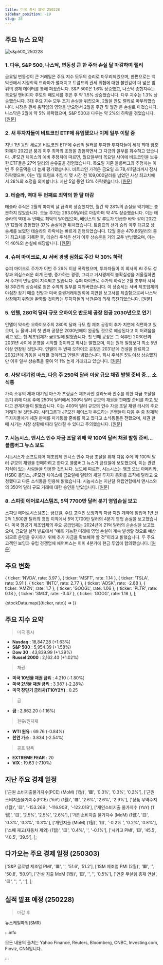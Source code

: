 ```yaml
---
title: 미국 증시 요약 250228
sidebar_position: -19
slug: 28
---
```


## 주요 뉴스 요약

![s&p500_250228](/map/250228.png)

### 1. **다우, S&P 500, 나스닥, 변동성 큰 한 주와 손실 달 마감하며 랠리**

금요일 변동성이 큰 거래일은 주요 지수 모두의 승리로 마무리되었으며, 한편으로는 백악관에서 지정학적 드라마가 펼쳐지고 트럼프의 관세 위협에 대한 불안감이 더 넓은 범위의 경제 데이터를 통해 퍼졌습니다. S&P 500은 1.6% 상승했고, 나스닥 종합지수는 목요일 엔비디아 주도의 매도세를 겪은 후 약 1.5% 상승했습니다. 다우 지수는 1.3% 상승했습니다. 3대 주요 지수 모두 초기 손실을 뒤집으며, 2월을 안도 랠리로 마무리했습니다. 시장은 관세 움직임의 영향을 받으면서 2월을 주간 및 월간 큰 손실로 마쳤습니다. 나스닥은 2월에 약 5% 하락했으며, S&P 500과 다우는 약 2%의 하락을 겪었습니다. [[원문]](https://finance.yahoo.com/news/live/stock-market-today-dow-sp-500-nasdaq-rally-to-cap-volatile-week-losing-month-143154388.html)

### 2. **새 투자자들이 비트코인 ETF에 유입됐으나 이제 일부 이탈 중**

지난 1년 동안 새로운 비트코인 ETF에 수십억 달러를 투자한 투자자들이 세계 최대 암호화폐가 2022년 붕괴 이후 최악의 조정을 경험하면서 그 자금의 일부를 회수하고 있습니다. JP모건 체이스의 예비 추정치에 따르면, 월요일부터 목요일 사이에 비트코인을 보유한 ETF들은 27억 달러의 순유출을 경험했습니다. 목요일 기준 블룸버그의 추정치는 이번 주 유출액을 더 높게 평가했습니다. 비트코인 가격은 금요일 초 78,411달러까지 잠시 하락했으며, 이는 1월 트럼프 취임식 몇 시간 전 109,000달러를 넘었던 사상 최고치에서 28%의 조정을 의미합니다. 지난 5일 동안 13% 하락했습니다. [[원문]](https://finance.yahoo.com/news/new-investors-pumped-up-bitcoin-etfs-now-some-are-exiting-174819221.html)

### 3. **테슬라, 역대 두 번째로 최악의 한 달 마감**

테슬라 주식은 2월의 마지막 날 급격히 상승했지만, 월간 약 28%의 손실을 막기에는 충분하지 않았습니다. 오늘 주가는 293.05달러로 마감하며 약 4% 상승했습니다. 이는 테슬라의 역대 두 번째로 최악의 달이었으며, 배런스의 알 루트가 언급한 바와 같이 2022년 12월에 경험했던 37% 손실에만 뒤처졌습니다. 트럼프의 선거 승리 이후 대규모 상승세를 보였던 테슬라의 하락세는 빠르게 진행되었습니다. 12월 중순 479.86달러의 종가 최고치를 기록한 후, 테슬라 주식은 선거 이후 상승분을 거의 모두 반납했으며, 이는 약 40%의 손실에 해당합니다. [[원문]](https://finance.yahoo.com/news/tesla-just-wrapped-up-its-second-worst-month-ever-210850281.html)

### 4. **슈퍼 마이크로, AI 서버 경쟁 심화로 주간 약 30% 하락**

슈퍼 마이크로 주가가 이번 주 26% 이상 폭락했으며, 투자자들이 이 회사의 AI 주도 성장과 의심스러운 회계 관행, 증가하는 경쟁, 그리고 거시경제적 불확실성을 저울질하면서 주가의 변동성이 지속되고 있습니다. 슈퍼 마이크로 주가의 하락은 2월 초부터 시작된 3주간의 상승세로 얻은 수익의 일부를 지워버렸습니다. 이 상승세는 서버 제조업체의 야심찬 장기 매출 전망과 미국 증권거래위원회에 지연된 보고서를 제출함으로써 나스닥 상장폐지 위험을 완화할 것이라는 투자자들의 낙관론에 의해 촉진되었습니다. [[원문]](https://finance.yahoo.com/news/super-micro-stock-sees-nearly-30-weekly-loss-as-ai-server-competition-mounts-190707076.html)

### 5. **인텔, 280억 달러 규모 오하이오 반도체 공장 완공 2030년으로 연기**

인텔이 약속한 오하이오주의 280억 달러 규모 칩 제조 공장이 추가 지연에 직면하고 있으며, 뉴 올버니의 첫 번째 공장은 2030년에야 완공될 것으로 예상된다고 이 어려움을 겪고 있는 칩 제조업체가 금요일에 밝혔습니다. 첫 번째 공장은 그 직후인 2030년과 2031년 사이에 운영을 시작할 것이라고 회사는 말했으며, 이는 원래 일정보다 최소 5년 이상 연장된 것입니다. 인텔의 두 번째 오하이오 공장은 2031년에 건설을 완료하고 2032년에 가동을 시작할 것이라고 인텔은 밝혔습니다. 회사 주식은 5% 이상 상승했지만 이후 일부 상승폭을 줄여 약 1% 높게 거래되고 있습니다. [[원문]](https://www.reuters.com/technology/intel-delays-28-billion-ohio-chip-factory-2030-local-media-reports-2025-02-28/)

### 6. **사탕 대기업 마스, 다음 주 250억 달러 이상 규모 채권 발행 준비 중... 소식통**

가족 소유의 제과 대기업 마스가 프링글스 제조사인 켈라노바 인수를 위한 자금 조달을 돕기 위해 다음 주에 250억 달러에서 300억 달러 규모의 채권을 판매할 준비를 하고 있다고 관계자들이 밝혔습니다. 이는 400억 달러 규모의 인수 자금 조달 채권 러시의 주요 거래가 될 것입니다. 시티그룹과 JP모건 체이스가 주도하는 은행들이 다음 주 중 잠재적 투자자들에게 채권 판매를 마케팅할 준비를 하고 있다고 소식통들은 전했으며, 채권 판매 시기는 시장 상황에 따라 달라질 수 있다고 주의했습니다. [[원문]](https://www.reuters.com/markets/deals/mars-readying-over-25-billion-bond-sale-next-week-sources-say-2025-02-28/)

### 7. **시놉시스, 앤시스 인수 자금 조달 위해 약 100억 달러 채권 발행 준비... 블룸버그 뉴스 보도**

시놉시스가 소프트웨어 제조업체 앤시스 인수 자금 조달을 위해 다음 주에 약 100억 달러 규모의 채권을 판매하려고 한다고 블룸버그 뉴스가 금요일에 보도했으며, 이는 관련 지식이 있는 사람들을 인용한 것입니다. 보도에 따르면, 시놉시스는 뱅크 오브 아메리카, HSBC 홀딩스, JP모건 체이스에 금요일에 일련의 채권 투자자 통화를 조직해 달라고 요청했다고 다른 소식통을 인용해 밝혔습니다. 시놉시스는 지난달 유럽연합에서 앤시스와의 350억 달러 규모 거래에 대한 승인을 받았습니다. [[원문]](https://www.reuters.com/markets/deals/synopsys-prepares-about-10-billion-bond-sale-finance-ansys-deal-bloomberg-news-2025-02-28/)

### 8. **스피릿 에어로시스템즈, 5억 7700만 달러 분기 영업손실 보고**

스피릿 에어로시스템즈는 금요일, 주요 고객인 보잉과의 자금 지원 계약에 힘입어 1년 전 2억 1,500만 달러의 영업 이익에서 5억 7,700만 달러의 4분기 영업 손실을 보고했습니다. 미국 항공기 제조업체의 주요 공급업체는 2024년에 21억 달러의 순손실을 보고했으며, 금요일 실적 발표에서 "예측 가능한 미래에 영업 손실이 계속 발생할 것으로 예상되므로 운영을 유지하기 위해 추가 자금을 확보해야 할 것"이라고 밝혔습니다. 두 주요 고객인 보잉과 유럽 경쟁업체 에어버스는 이미 4분기에 현금 투입에 합의했습니다. [[원문]](https://www.reuters.com/business/aerospace-defense/spirit-aerosystems-reports-577-million-quarterly-operating-loss-2025-02-28/)

## 주요 변화

  { ticker: 'NVDA', rate: 3.97 },
  { ticker: 'MSFT', rate: 1.14 },
  { ticker: 'TSLA', rate: 3.91 },
  { ticker: 'INTC', rate: 2.77 },
  { ticker: 'ADSK', rate: -2.88 },
  { ticker: 'AMZN', rate: 1.7 },
  { ticker: 'GOOGL', rate: 1.06 },
  { ticker: 'PLTR', rate: 0.18 },
  { ticker: 'SMCI', rate: -3.47 },
  { ticker: 'GOOG', rate: 1.18 },
];

{stockData.map(({ticker, rate}) => <StockCardMini key={ticker} ticker={ticker} rate={rate}></StockCardMini>)}

## 주요 지수 요약

> 미국 증시

- **Nasdaq** : 18,847.28 (+1.63%)
- **S&P 500** : 5,954.39 (+1.58%)
- **Dow 30** : 43,839.99 (+1.39%)
- **Russel 2000** : 2,162.40 (+1.02%)

> 채권

- **미국 10년물 채권 금리** : 4.210 (-1.80%)
- **미국 2년물 채권 금리** : 3.987 (-2.28%)
- **미국 장단기 금리차(T10Y2Y)** : 0.25

> 금

- **금** : 2,862.20 (-1.16%)

> 원유/원자재

- **WTI 원유** : 69.76 (-0.84%)
- **천연 가스** : 3.834 (-2.54%)

> 공포 탐욕

- **EXTREME FEAR** : 20
- **VIX** : 19.63 (-7.10%)

## 지난 주요 경제 일정

  ['근원 소비지출물가지수(PCE) (MoM) (1월)', '🟥', '0.3%', '0.3%', '0.2%'],
  ['근원 소비지출물가지수(PCE) (YoY) (1월)', '🟥', '2.6%', '2.6%', '2.9%'],
  ['상품 무역수지 (1월)', '🟨', '-153.26B', '-116.90B', '-122.01B'],
  ['개인소비지출 물가지수 (YoY) (1월)', '🟨', '2.5%', '2.5%', '2.6%'],
  ['개인소비지출 물가지수 (MoM) (1월)', '🟨', '0.3%', '0.3%', '0.3%'],
  ['개인지출 (MoM) (1월)', '🟨', '-0.2%	', '0.2%', '0.8%'],
  ['소매 재고(자동차 제외) (1월)', '🟨', '0.4%', '', '-0.1%'],
  ['시카고 PMI', '🟨', '45.5', '40.5', '39.5'],
];

<EconomicCalendar data={eventsData} />

## 다가오는 주요 경제 일정 (250303)

  ['S&P 글로벌 제조업 PMI', '🟥', '', '51.6', '51.2'],
  ['ISM 제조업 PMI (2월)', '🟥', '', '50.8', '50.9'],
  ['건설 지출 MoM (1월)', '🟨', '', '', '0.5%'],
  ['연준 무살렘 총재 연설', '🟨', '', '', ''],
];

<EconomicCalendar data={nextEventsData} />

## 실적 발표 예정 (250228)

> 마감 후

뉴스케일파워(SMR)

:::info

모든 내용의 출처는 Yahoo Finance, Reuters, Bloomberg, CNBC, Investing.com, Finviz, CNN입니다.

:::
